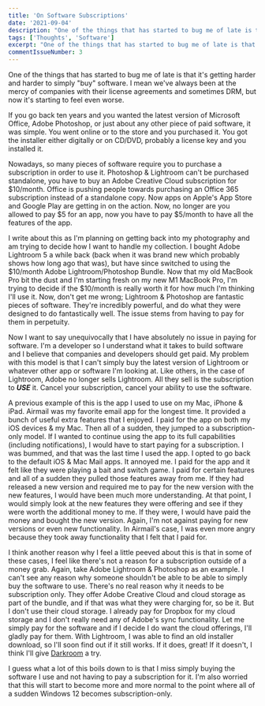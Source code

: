```yaml
---
title: 'On Software Subscriptions'
date: '2021-09-04'
description: "One of the things that has started to bug me of late is that it's getting harder and harder to simply 'buy' software."
tags: ['Thoughts', 'Software']
excerpt: "One of the things that has started to bug me of late is that it's getting harder and harder to simply 'buy' software. I mean we've always been at the mercy of companies with their license agreements and sometimes DRM, but now it's starting to feel even worse."
commentIssueNumber: 3
---
```


One of the things that has started to bug me of late is that it's getting harder and harder to simply "buy" software. I mean we've always been at the mercy of companies with their license agreements and sometimes DRM, but now it's starting to feel even worse.

If you go back ten years and you wanted the latest version of Microsoft Office, Adobe Photoshop, or just about any other piece of paid software, it was simple. You went online or to the store and you purchased it. You got the installer either digitally or on CD/DVD, probably a license key and you installed it.

Nowadays, so many pieces of software require you to purchase a subscription in order to use it. Photoshop & Lightroom can't be purchased standalone, you have to buy an Adobe Creative Cloud subscription for $10/month. Office is pushing people towards purchasing an Office 365 subscription instead of a standalone copy. Now apps on Apple's App Store and Google Play are getting in on the action. Now, no longer are you allowed to pay $5 for an app, now you have to pay $5/month to have all the features of the app.

I write about this as I'm planning on getting back into my photography and am trying to decide how I want to handle my collection. I bought Adobe Lightroom 5 a while back (back when it was brand new which probably shows how long ago that was), but have since switched to using the $10/month Adobe Lightroom/Photoshop Bundle. Now that my old MacBook Pro bit the dust and I'm starting fresh on my new M1 MacBook Pro, I'm trying to decide if the $10/month is really worth it for how much I'm thinking I'll use it. Now, don't get me wrong; Lightroom & Photoshop are fantastic pieces of software. They're incredibly powerful, and do what they were designed to do fantastically well. The issue stems from having to pay for them in perpetuity.

Now I want to say unequivocally that I have absolutely no issue in paying for software. I'm a developer so I understand what it takes to build software and I believe that companies and developers should get paid. My problem with this model is that I can't simply buy the latest version of Lightroom or whatever other app or software I'm looking at. Like others, in the case of Lightroom, Adobe no longer sells Lightroom. All they sell is the subscription to **_USE_** it. Cancel your subscription, cancel your ability to use the software.

A previous example of this is the app I used to use on my Mac, iPhone & iPad. Airmail was my favorite email app for the longest time. It provided a bunch of useful extra features that I enjoyed. I paid for the app on both my iOS devices & my Mac. Then all of a sudden, they jumped to a subscription-only model. If I wanted to continue using the app to its full capabilities (including notifications), I would have to start paying for a subscription. I was bummed, and that was the last time I used the app. I opted to go back to the default iOS & Mac Mail apps. It annoyed me. I paid for the app and it felt like they were playing a bait and switch game. I paid for certain features and all of a sudden they pulled those features away from me. If they had released a new version and required me to pay for the new version with the new features, I would have been much more understanding. At that point, I would simply look at the new features they were offering and see if they were worth the additional money to me. If they were, I would have paid the money and bought the new version. Again, I'm not against paying for new versions or even new functionality. In Airmail's case, I was even more angry because they took away functionality that I felt that I paid for.

I think another reason why I feel a little peeved about this is that in some of these cases, I feel like there's not a reason for a subscription outside of a money grab. Again, take Adobe Lightroom & Photoshop as an example. I can't see any reason why someone shouldn't be able to be able to simply buy the software to use. There's no real reason why it needs to be subscription only. They offer Adobe Creative Cloud and cloud storage as part of the bundle, and if that was what they were charging for, so be it. But I don't use their cloud storage. I already pay for Dropbox for my cloud storage and I don't really need any of Adobe's sync functionality. Let me simply pay for the software and if I decide I do want the cloud offerings, I'll gladly pay for them. With Lightroom, I was able to find an old installer download, so I'll soon find out if it still works. If it does, great! If it doesn't, I think I'll give [Darkroom](https://darkroom.co/) a try.

I guess what a lot of this boils down to is that I miss simply buying the software I use and not having to pay a subscription for it. I'm also worried that this will start to become more and more normal to the point where all of a sudden Windows 12 becomes subscription-only.
